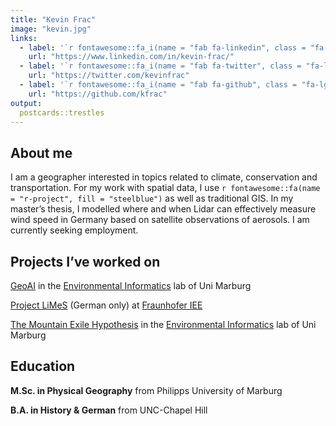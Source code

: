---
title: "Kevin Frac"
image: "kevin.jpg"
links:
  - label: '`r fontawesome::fa_i(name = "fab fa-linkedin", class = "fa-lg", style = "color:#0077b5")`'
    url: "https://www.linkedin.com/in/kevin-frac/"
  - label: '`r fontawesome::fa_i(name = "fab fa-twitter", class = "fa-lg", style = "color:#1da1f2")`'
    url: "https://twitter.com/kevinfrac"
  - label: '`r fontawesome::fa_i(name = "fab fa-github", class = "fa-lg")`'
    url: "https://github.com/kfrac"
output:
  postcards::trestles
---

## About me

I am a geographer interested in topics related to climate, conservation and transportation. For my work with spatial data, I use `r fontawesome::fa(name = "r-project", fill = "steelblue")` as well as traditional GIS. In my master's thesis, I modelled where and when Lidar can effectively measure wind speed in Germany based on satellite observations of aerosols. I am currently seeking employment.

## Projects I've worked on

[GeoAI](https://geomoer.github.io/geoAI/) in the [Environmental Informatics](https://www.uni-marburg.de/en/fb19/disciplines/physisch/environmentalinformatics) lab of Uni Marburg

[Project LiMeS](https://www.iee.fraunhofer.de/de/projekte/suche/laufende/LiMeS.html) (German only) at [Fraunhofer IEE](https://www.iee.fraunhofer.de/en.html)

[The Mountain Exile Hypothesis](https://www.uni-marburg.de/en/fb19/dfg2358) in the [Environmental Informatics](https://www.uni-marburg.de/en/fb19/disciplines/physisch/environmentalinformatics) lab of Uni Marburg

## Education

**M.Sc. in Physical Geography** from Philipps University of Marburg

**B.A. in History & German** from UNC-Chapel Hill
